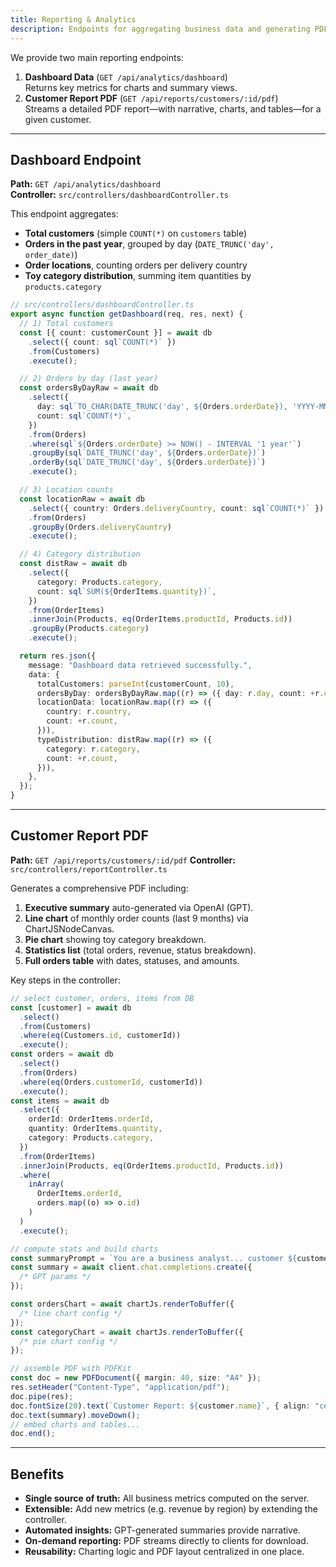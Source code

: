 ```yaml
---
title: Reporting & Analytics
description: Endpoints for aggregating business data and generating PDF reports.
---
```


We provide two main reporting endpoints:

1. **Dashboard Data** (`GET /api/analytics/dashboard`)  
   Returns key metrics for charts and summary views.
2. **Customer Report PDF** (`GET /api/reports/customers/:id/pdf`)  
   Streams a detailed PDF report—with narrative, charts, and tables—for a given customer.

---

## Dashboard Endpoint

**Path:** `GET /api/analytics/dashboard`  
**Controller:** `src/controllers/dashboardController.ts`

This endpoint aggregates:

- **Total customers** (simple `COUNT(*)` on `customers` table)
- **Orders in the past year**, grouped by day (`DATE_TRUNC('day', order_date)`)
- **Order locations**, counting orders per delivery country
- **Toy category distribution**, summing item quantities by `products.category`

```ts
// src/controllers/dashboardController.ts
export async function getDashboard(req, res, next) {
  // 1) Total customers
  const [{ count: customerCount }] = await db
    .select({ count: sql`COUNT(*)` })
    .from(Customers)
    .execute();

  // 2) Orders by day (last year)
  const ordersByDayRaw = await db
    .select({
      day: sql`TO_CHAR(DATE_TRUNC('day', ${Orders.orderDate}), 'YYYY-MM-DD')`,
      count: sql`COUNT(*)`,
    })
    .from(Orders)
    .where(sql`${Orders.orderDate} >= NOW() - INTERVAL '1 year'`)
    .groupBy(sql`DATE_TRUNC('day', ${Orders.orderDate})`)
    .orderBy(sql`DATE_TRUNC('day', ${Orders.orderDate})`)
    .execute();

  // 3) Location counts
  const locationRaw = await db
    .select({ country: Orders.deliveryCountry, count: sql`COUNT(*)` })
    .from(Orders)
    .groupBy(Orders.deliveryCountry)
    .execute();

  // 4) Category distribution
  const distRaw = await db
    .select({
      category: Products.category,
      count: sql`SUM(${OrderItems.quantity})`,
    })
    .from(OrderItems)
    .innerJoin(Products, eq(OrderItems.productId, Products.id))
    .groupBy(Products.category)
    .execute();

  return res.json({
    message: "Dashboard data retrieved successfully.",
    data: {
      totalCustomers: parseInt(customerCount, 10),
      ordersByDay: ordersByDayRaw.map((r) => ({ day: r.day, count: +r.count })),
      locationData: locationRaw.map((r) => ({
        country: r.country,
        count: +r.count,
      })),
      typeDistribution: distRaw.map((r) => ({
        category: r.category,
        count: +r.count,
      })),
    },
  });
}
```

---

## Customer Report PDF

**Path:** `GET /api/reports/customers/:id/pdf`
**Controller:** `src/controllers/reportController.ts`

Generates a comprehensive PDF including:

1. **Executive summary** auto-generated via OpenAI (GPT).
2. **Line chart** of monthly order counts (last 9 months) via ChartJSNodeCanvas.
3. **Pie chart** showing toy category breakdown.
4. **Statistics list** (total orders, revenue, status breakdown).
5. **Full orders table** with dates, statuses, and amounts.

Key steps in the controller:

```ts
// select customer, orders, items from DB
const [customer] = await db
  .select()
  .from(Customers)
  .where(eq(Customers.id, customerId))
  .execute();
const orders = await db
  .select()
  .from(Orders)
  .where(eq(Orders.customerId, customerId))
  .execute();
const items = await db
  .select({
    orderId: OrderItems.orderId,
    quantity: OrderItems.quantity,
    category: Products.category,
  })
  .from(OrderItems)
  .innerJoin(Products, eq(OrderItems.productId, Products.id))
  .where(
    inArray(
      OrderItems.orderId,
      orders.map((o) => o.id)
    )
  )
  .execute();

// compute stats and build charts
const summaryPrompt = `You are a business analyst... customer ${customer.name}: Total orders ${orders.length}, ...`;
const summary = await client.chat.completions.create({
  /* GPT params */
});

const ordersChart = await chartJs.renderToBuffer({
  /* line chart config */
});
const categoryChart = await chartJs.renderToBuffer({
  /* pie chart config */
});

// assemble PDF with PDFKit
const doc = new PDFDocument({ margin: 40, size: "A4" });
res.setHeader("Content-Type", "application/pdf");
doc.pipe(res);
doc.fontSize(20).text(`Customer Report: ${customer.name}`, { align: "center" });
doc.text(summary).moveDown();
// embed charts and tables...
doc.end();
```

---

## Benefits

- **Single source of truth:** All business metrics computed on the server.
- **Extensible:** Add new metrics (e.g. revenue by region) by extending the controller.
- **Automated insights:** GPT-generated summaries provide narrative.
- **On-demand reporting:** PDF streams directly to clients for download.
- **Reusability:** Charting logic and PDF layout centralized in one place.

